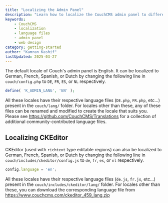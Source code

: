 ```yaml
---
title: "Localizing the Admin Panel"
description: "Learn how to localize the CouchCMS admin panel to different languages."
keywords:
    - CouchCMS
    - localization
    - language files
    - admin panel
    - web design
category: getting-started
author: "Kamran Kashif"
lastUpdated: 2025-03-27
---
```


The default locale of Couch's admin panel is English.
It can be localized to German, French, Spanish, or Dutch by changing the following line in `couch/config.php` to `DE`, `FR`, `ES`, or `NL` respectively.

```php title="couch/config.php"
define( 'K_ADMIN_LANG', 'EN' );
```

All these locales have their respective language files (`DE.php`, `FR.php`, etc...) present in the `couch/lang/` folder.
For locales other than these, any of these files can be renamed and modified to create the locale that suits you.
Please see https://github.com/CouchCMS/Translations for a collection of additional community-contributed language files.

## Localizing CKEditor

CKEditor (used with `richtext` type editable regions) can also be localized to German, French, Spanish, or Dutch by changing the following line in `couch/includes/ckeditor/config.js` to `de`, `fr`, `es`, or `nl` respectively.

```js title="couch/includes/ckeditor/config.js"
config.language = 'en';
```

All these locales have their respective language files (`de.js`, `fr.js`, etc...) present in the `couch/includes/ckeditor/lang/` folder.
For locales other than these, you can download the corresponding language file from https://www.couchcms.com/ckeditor_459_lang.zip
